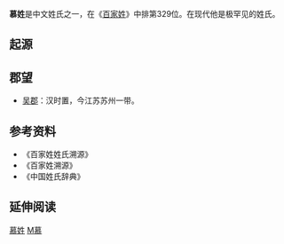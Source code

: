 {{姓氏
|姓氏=慕
|拼音=Mù
|中国大陆=Mu
|台湾=Mu
|南京官話=mo<sup>4</sup>
|香港=Mo
|澳门=Mou
|新加坡=
|马来西亚=
|越南=Mộ
|韩国=모
|反切=
|同音字=
|堂号=
|郡望=[[敦煌郡|敦煌郡]]
}}
'''慕姓'''是中文姓氏之一，在《[[百家姓|百家姓]]》中排第329位。在现代他是极罕见的姓氏。

== 起源 ==

== 郡望 ==
* [[吴郡|吴郡]]：汉时置，今江苏苏州一带。

== 参考资料 ==
* 《百家姓姓氏溯源》
* 《百家姓溯源》
* 《中国姓氏辞典》

== 延伸阅读 ==
{{Wikisource further reading}}

[[Category:慕姓|]]
[[Category:漢姓|M慕]]